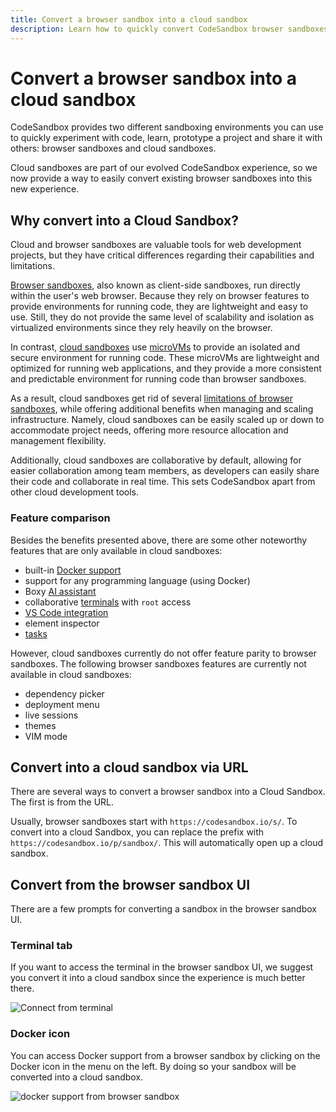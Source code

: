 ```yaml
---
title: Convert a browser sandbox into a cloud sandbox
description: Learn how to quickly convert CodeSandbox browser sandboxes into the new, VM-powered cloud sandboxes.
---
```


# Convert a browser sandbox into a cloud sandbox

CodeSandbox provides two different sandboxing environments you can use to quickly experiment with code, learn, prototype a project and share it with others: browser sandboxes and cloud sandboxes.

Cloud sandboxes are part of our evolved CodeSandbox experience, so we now provide a way to easily convert existing browser sandboxes into this new experience.

## Why convert into a Cloud Sandbox?

Cloud and browser sandboxes are valuable tools for web development projects, but they have critical differences regarding their capabilities and limitations.

[Browser sandboxes](/learn/sandboxes/editors?tab=browser), also known as client-side sandboxes, run directly within the user's web browser. Because they rely on browser features to provide environments for running code, they are lightweight and easy to use. Still, they do not provide the same level of scalability and isolation as virtualized environments since they rely heavily on the browser.

In contrast, [cloud sandboxes](/learn/sandboxes/editors?tab=cloud) use [microVMs](/learn/environment/vm) to provide an isolated and secure environment for running code. These microVMs are lightweight and optimized for running web applications, and they provide a more consistent and predictable environment for running code than browser sandboxes.

As a result, cloud sandboxes get rid of several [limitations of browser sandboxes](/faq#are-there-any-limitations-with-sandboxes), while offering additional benefits when managing and scaling infrastructure. Namely, cloud sandboxes can be easily scaled up or down to accommodate project needs, offering more resource allocation and management flexibility.

Additionally, cloud sandboxes are collaborative by default, allowing for easier collaboration among team members, as developers can easily share their code and collaborate in real time. This sets CodeSandbox apart from other cloud development tools.

### Feature comparison

Besides the benefits presented above, there are some other noteworthy features that are only available in cloud sandboxes:
- built-in [Docker support](/learn/environment/docker)
- support for any programming language (using Docker)
- Boxy [AI assistant](/learn/boxy/overview)
- collaborative [terminals](/learn/repositories/terminal) with `root` access
- [VS Code integration](/learn/getting-started/setting-up-vscode)
- element inspector
- [tasks](/learn/repositories/task)

However, cloud sandboxes currently do not offer feature parity to browser sandboxes. The following browser sandboxes features are currently not available in cloud sandboxes:
- dependency picker
- deployment menu
- live sessions
- themes
- VIM mode

## Convert into a cloud sandbox via URL

There are several ways to convert a browser sandbox into a Cloud Sandbox. The first is from the URL.

Usually, browser sandboxes start with `https://codesandbox.io/s/`. To convert into a cloud Sandbox, you can replace the prefix with `https://codesandbox.io/p/sandbox/`. This will automatically open up a cloud sandbox. 

## Convert from the browser sandbox UI

There are a few prompts for converting a sandbox in the browser sandbox UI.

### Terminal tab

If you want to access the terminal in the browser sandbox UI, we suggest you convert it into a cloud sandbox since the experience is much better there.

![Connect from terminal](/convert-from-terminal.png)

### Docker icon

You can access Docker support from a browser sandbox by clicking on the Docker icon in the menu on the left. By doing so your sandbox will be converted into a cloud sandbox. 

![docker support from browser sandbox](/docker-support-browser-sandbox.png)

